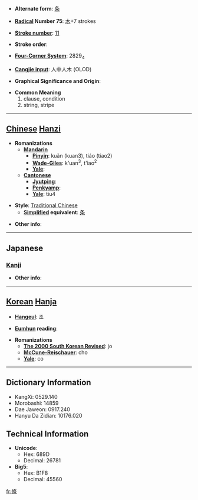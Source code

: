 * '''Alternate form''': [[条]]

* '''[[Wiktionary:Chinese radical index| Radical]] Number 75''': [[Wiktionary:Chinese radical index 木|木]]+7 strokes

* '''[[Wiktionary:Chinese total strokes index|Stroke number]]''': [[Wiktionary:Chinese total strokes index 11|11]]

* '''Stroke order''': 

* '''[[Wiktionary:Chinese four corner index|Four-Corner System]]''': 2829<sub>4</sub>

* '''[[Wiktionary:Chinese Cangjie index|Cangjie input]]''': 人中人木 (OLOD)

* '''Graphical Significance and Origin''': 

* '''Common Meaning'''
*#clause, condition
*# string, stripe


----

== [[Chinese]] [[Hanzi]] ==

* '''Romanizations'''
** '''[[Mandarin]]'''
*** '''[[Pinyin]]''': kuǎn (kuan3), tiáo (tiao2)
*** '''[[Wade-Giles]]''': k'uan<sup>3</sup>, t'iao<sup>2</sup>
*** '''[[Yale]]''': 
** '''[[Cantonese]]'''
*** '''[[Jyutping]]''':
*** '''[[Penkyamp]]''': 
*** '''[[Yale]]''': tiu4

* '''Style''': [[Traditional Chinese]] 
** '''[[Simplified Chinese|Simplified]] equivalent''': [[条]]

* '''Other info''': 

----

==Japanese==
===[[Kanji]]===
{{kanji|on readings=[[じょう]] (jō), [[ちょう]] (chō), [[でき]] (deki)|kun readings=[[えだ]] (eda), [[すじ]] (suji)}}

* '''Other info''':  

----

== [[Korean]] [[Hanja]] ==

* '''[[Hangeul]]''': 조

* '''[[Eumhun]] reading''': 

* '''Romanizations'''
** '''[[The 2000 South Korean Revised Romanization|The 2000 South Korean Revised]]''': jo
** '''[[McCune-Reischauer]]''': cho
** '''[[Yale]]''': co

----

== Dictionary Information ==

* KangXi: 0529.140
* Morobashi: 14859
* Dae Jaweon: 0917.240
* Hanyu Da Zidian: 10176.020

== Technical Information ==

* '''Unicode''':
** Hex: 689D
** Decimal: 26781
* '''Big5''':
** Hex: B1F8
** Decimal: 45560

[[fr:條]]
